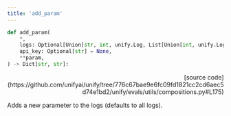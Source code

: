 ```yaml
---
title: 'add_param'
---
```


```python
def add_param(
    *,
    logs: Optional[Union[str, int, unify.Log, List[Union[int, unify.Log]]]] = "all",
    api_key: Optional[str] = None,
    **param,
) -> Dict[str, str]:
```

<p align="right">[source code](https://github.com/unifyai/unify/tree/776c67bae9e6fc09fd1821cc2cd6aec5d74e1bd2/unify/evals/utils/compositions.py#L175)</p>

Adds a new parameter to the logs (defaults to all logs).